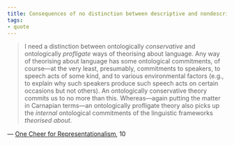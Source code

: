 ```yaml
---
title: Consequences of no distinction between descriptive and nondescriptive
tags:
- quote
---
```


> I need a distinction between ontologically *conservative* and ontologically *profligate* ways of theorising about language. Any way of theorising about language has some ontological commitments, of course—at the very  least, presumably, commitments to speakers, to speech acts of some kind, and to various environmental factors (e.g., to explain why such speakers produce such speech acts on certain occasions but not others). An ontologically conservative theory commits us to no more than this. Whereas—again putting the matter in Carnapian terms—an ontologically profligate theory also picks up the *internal* ontological commitments of the linguistic frameworks *theorised about*.

— [One Cheer for Representationalism](/docs/phil/works/One Cheer for Representationalism.html), 10